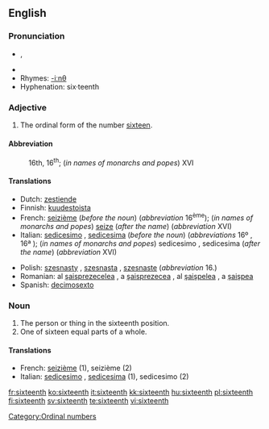 ==English==

===Pronunciation===
* {{IPA|/ˌsɪksˈtiːnθ/}}, {{SAMPA|/%sIks"ti:nT/}}
* {{audio|en-us-sixteenth.ogg|Audio (US)}}
* Rhymes: [[Rhymes:English:-iːnθ|-iːnθ]]
* Hyphenation: six·teenth

===Adjective===
{{en-adj|-}}

# The ordinal form of the number [[sixteen]].

====Abbreviation====
: 16th, 16<sup>th</sup>; (''in names of monarchs and popes'') XVI

====Translations====
{{top}}
* Dutch: [[zestiende]]
* Finnish: [[kuudestoista]]
* French: [[seizième]] (''before the noun'') (''abbreviation'' 16<sup>ème</sup>); (''in names of monarchs and popes'') [[seize]] (''after the name'') (''abbreviation'' XVI)
* Italian: [[sedicesimo]] {{m}}, [[sedicesima]] {{f}} (''before the noun'') (''abbreviations'' 16º {{m}}, 16ª {{f}}); (''in names of monarchs and popes'') sedicesimo {{m}}, sedicesima {{f}} (''after the name'') (''abbreviation'' XVI)
{{mid}}
* Polish: [[szesnasty]] {{m}}, [[szesnasta]] {{f}}, [[szesnaste]] {{n}} (''abbreviation'' 16.)
* Romanian: al [[şaisprezecelea]] {{m}}, a [[şaisprezecea]] {{f}}, al [[şaişpelea]] {{italbrac|m, informal}}, a [[şaişpea]] {{italbrac|f, informal}}
* Spanish: [[decimosexto]]
{{bottom}}

===Noun===
{{en-noun}}

# The person or thing in the sixteenth position.
# One of sixteen equal parts of a whole.

====Translations====

* French: [[seizième]] {{m|f}} (1), seizième {{m}} (2)
* Italian: [[sedicesimo]] {{m}}, [[sedicesima]] {{f}} (1), sedicesimo {{m}} (2)

[[Category:Ordinal numbers]]

[[fr:sixteenth]]
[[ko:sixteenth]]
[[it:sixteenth]]
[[kk:sixteenth]]
[[hu:sixteenth]]
[[pl:sixteenth]]
[[fi:sixteenth]]
[[sv:sixteenth]]
[[te:sixteenth]]
[[vi:sixteenth]]